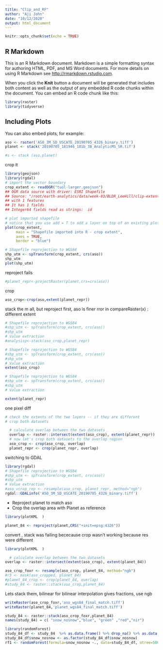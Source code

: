 ```yaml
---
title: "Clip_and_RF"
author: "Aji John"
date: "10/12/2020"
output: html_document
---
```


```r
knitr::opts_chunk$set(echo = TRUE)
```

## R Markdown

This is an R Markdown document. Markdown is a simple formatting syntax for authoring HTML, PDF, and MS Word documents. For more details on using R Markdown see <http://rmarkdown.rstudio.com>.

When you click the **Knit** button a document will be generated that includes both content as well as the output of any embedded R code chunks within the document. You can embed an R code chunk like this:

```r
library(raster)
library(tidyverse)
```

## Including Plots

You can also embed plots, for example:

```r
aso <- raster('ASO_3M_SD_USCATE_20190705_4326_binary.tiff')
planet <- stack('20190705_181946_101b_3B_AnalyticMS_SR.tif')

#s <- stack (aso,planet)
```

crop it 
```r

library(geojson)
library(rgdal)
# import the vector boundary
crop_extent <- readOGR("tuol-larger.geojson")
## OGR data source with driver: ESRI Shapefile 
## Source: "/root/earth-analytics/data/week-03/BLDR_LeeHill/clip-extent.shp", layer: "clip-extent"
## with 1 features
## It has 1 fields
## Integer64 fields read as strings:  id

# plot imported shapefile
# notice that you use add = T to add a layer on top of an existing plot in R.
plot(crop_extent,
     main = "Shapefile imported into R - crop extent",
     axes = TRUE,
     border = "blue")
```

```r

# Shapefile reprojection to WGS84
shp_utm <- spTransform(crop_extent, crs(aso))
shp_utm
plot(shp_utm)
```


reproject fails
```r

#planet_repr<-projectRaster(planet,crs=crs(aso))
```
crop

```r
aso_crop<-crop(aso,extent(planet_repr))
```

stack the m all, but reproject first, aso is finer
rror in compareRaster(x) : different extent


```r

# Shapefile reprojection to WGS84
#shp_utm <- spTransform(crop_extent, crs(aso))
#shp_utm
# Value extraction
#analysisp<-stack(aso_crop,planet_repr)
```

```r

# Shapefile reprojection to WGS84
#shp_utm <- spTransform(crop_extent, crs(aso))
#shp_utm
# Value extraction
extent(aso_crop)

```


```r

# Shapefile reprojection to WGS84
#shp_utm <- spTransform(crop_extent, crs(aso))
#shp_utm
# Value extraction

extent(planet_repr)
```


one pixel diff
```r
# check the extents of the two layers -- if they are different
# crop both datasets

  # calculate overlap between the two datasets
  overlap <- raster::intersect(extent(aso_crop), extent(planet_repr))
  # now let's crop both datasets to the overlap region
  aso_crop <- crop(aso_crop, overlap)
  planet_repr <- crop(planet_repr, overlap)

```  
switching to GDAL

```r
library(rgdal)
# Shapefile reprojection to WGS84
#shp_utm <- spTransform(crop_extent, crs(aso))
#shp_utm
# Value extraction
#aso_vcrop_rep <- resample(aso_crop, planet_repr, method="ngb")
rgdal::GDALinfo('ASO_3M_SD_USCATE_20190705_4326_binary.tiff')
```

- Reproject planet to match aso
- Crop the overlap area with Planet as reference

```r
library(plotKML  )

planet_84 <- reproject(planet,CRS("+init=epsg:4326"))
```

convert , stack was failing bececause crop wasn't working because res were different

```r
library(plotKML  )

  # calculate overlap between the two datasets
overlap <- raster::intersect(extent(aso_crop), extent(planet_84))

aso_crop_foxr <- resample(aso_crop, planet_84, method="ngb")
#r3 <- mask(aso_cropped, planet_84)
#planet_84_crop <- crop(planet_84, overlap)
#study_84 <- raster::stack(aso_crop,planet_84)
```

Lets stack them, bilinear for bilinear interpolation gives fractions, use ngb

```r
writeRaster(aso_crop_foxr,'aso_wgs84_final_match.tiff')
writeRaster(planet_84,'planet_wgs84_final_match.tiff')

study_84 <- raster::stack(aso_crop_foxr,planet_84)
names(study_84) = c( "snow_nosnow","blue", "green" ,"red","nir")
```

```r
library(randomForest)
study_84_df <- study_84  %>% as.data.frame() %>% drop_na() %>% as.data.frame()
study_84_df$snow_nosnow <- as.factor(study_84_df$snow_nosnow)
rf1 <- randomForest(formula=snow_nosnow ~., data=study_84_df, ntree=500, mtry=10)

```
